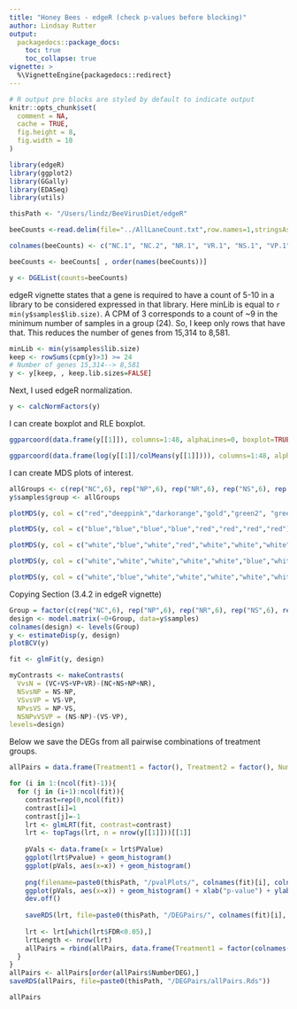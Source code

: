 ```yaml
---
title: "Honey Bees - edgeR (check p-values before blocking)"
author: Lindsay Rutter
output:
  packagedocs::package_docs:
    toc: true
    toc_collapse: true
vignette: >
  %\VignetteEngine{packagedocs::redirect}
---
```


<meta http-equiv="content-type" content="text/html;charset=utf-8" />

```r
# R output pre blocks are styled by default to indicate output
knitr::opts_chunk$set(
  comment = NA,
  cache = TRUE,
  fig.height = 8,
  fig.width = 10
)
```

```r
library(edgeR)
library(ggplot2)
library(GGally)
library(EDASeq)
library(utils)

thisPath <- "/Users/lindz/BeeVirusDiet/edgeR"

beeCounts <-read.delim(file="../AllLaneCount.txt",row.names=1,stringsAsFactors = FALSE)

colnames(beeCounts) <- c("NC.1", "NC.2", "NR.1", "VR.1", "NS.1", "VP.1", "NS.2", "VR.2", "NP.1", "VP.2", "VC.1", "NP.2", "VP.3", "NP.3", "VS.1", "VS.2", "VC.2", "NC.3", "VP.4", "NC.4", "NR.2", "VC.3", "VC.4", "NP.4", "VR.3", "NC.5", "VS.3", "NP.5", "VC.5", "VS.4", "NS.3", "VS.5", "VP.5", "NR.3", "NR.4", "VC.6", "NS.4", "NC.6", "NP.6", "VR.4", "NR.5", "NR.6", "NS.5", "VP.6", "NS.6", "VR.5", "VR.6", "VS.6")

beeCounts <- beeCounts[ , order(names(beeCounts))]

y <- DGEList(counts=beeCounts)
```

edgeR vignette states that a gene is required to have a count of 5-10 in a library to be considered expressed in that library. Here minLib is equal to `r min(y$samples$lib.size)`. A CPM of 3 corresponds to a count of ~9 in the minimum number of samples in a group (24). So, I keep only rows that have that. This reduces the number of genes from 15,314 to 8,581.

```r
minLib <- min(y$samples$lib.size)
keep <- rowSums(cpm(y)>3) >= 24
# Number of genes 15,314--> 8,581
y <- y[keep, , keep.lib.sizes=FALSE]
```

Next, I used edgeR normalization.
```r
y <- calcNormFactors(y)
```

I can create boxplot and RLE boxplot.

```r
ggparcoord(data.frame(y[[1]]), columns=1:48, alphaLines=0, boxplot=TRUE, scale="globalminmax") + coord_flip()

ggparcoord(data.frame(log(y[[1]]/colMeans(y[[1]]))), columns=1:48, alphaLines=0, boxplot=TRUE, scale="globalminmax") + coord_flip()
```

I can create MDS plots of interest.

```r
allGroups <- c(rep("NC",6), rep("NP",6), rep("NR",6), rep("NS",6), rep("VC",6), rep("VP",6), rep("VR",6), rep("VS",6))
y$samples$group <- allGroups

plotMDS(y, col = c("red","deeppink","darkorange","gold","green2", "green4","blue", "purple")[factor(allGroups)], cex=0.6)

plotMDS(y, col = c("blue","blue","blue","blue","red","red","red","red")[factor(allGroups)], cex=0.6)

plotMDS(y, col = c("white","blue","white","red","white","white","white","white")[factor(allGroups)], cex=0.6)

plotMDS(y, col = c("white","white","white","white","white","blue","white","red")[factor(allGroups)], cex=0.6)

plotMDS(y, col = c("white","blue","white","white","white","white","white","red")[factor(allGroups)], cex=0.6)
```

Copying Section (3.4.2 in edgeR vignette)

```r
Group = factor(c(rep("NC",6), rep("NP",6), rep("NR",6), rep("NS",6), rep("VC",6), rep("VP",6), rep("VR",6), rep("VS",6)))
design <- model.matrix(~0+Group, data=y$samples)
colnames(design) <- levels(Group)
y <- estimateDisp(y, design)
plotBCV(y)
```

```r
fit <- glmFit(y, design)

myContrasts <- makeContrasts(
  VvsN = (VC+VS+VP+VR)-(NC+NS+NP+NR),
  NSvsNP = NS-NP,
  VSvsVP = VS-VP,
  NPvsVS = NP-VS,
  NSNPvVSVP = (NS-NP)-(VS-VP),
levels=design)
```

Below we save the DEGs from all pairwise combinations of treatment groups.

```r
allPairs = data.frame(Treatment1 = factor(), Treatment2 = factor(), NumberDEG = numeric(), FirstLarger = numeric(), SecondLarger = numeric())

for (i in 1:(ncol(fit)-1)){
  for (j in (i+1):ncol(fit)){
    contrast=rep(0,ncol(fit))
    contrast[i]=1
    contrast[j]=-1
    lrt <- glmLRT(fit, contrast=contrast)
    lrt <- topTags(lrt, n = nrow(y[[1]]))[[1]]
    
    pVals <- data.frame(x = lrt$PValue)
    ggplot(lrt$Pvalue) + geom_histogram()
    ggplot(pVals, aes(x=x)) + geom_histogram()
    
    png(filename=paste0(thisPath, "/pvalPlots/", colnames(fit)[i], colnames(fit)[j],".Rds"))
    ggplot(pVals, aes(x=x)) + geom_histogram() + xlab("p-value") + ylab("Gene count") + ggtitle(paste0(colnames(fit)[1], " versus ", colnames(fit)[2]))
    dev.off()
    
    saveRDS(lrt, file=paste0(thisPath, "/DEGPairs/", colnames(fit)[i], colnames(fit)[j],".Rds"))
    
    lrt <- lrt[which(lrt$FDR<0.05),]
    lrtLength <- nrow(lrt)
    allPairs = rbind(allPairs, data.frame(Treatment1 = factor(colnames(fit)[i]), Treatment2 = factor(colnames(fit)[j]), NumberDEG = lrtLength))
  }
}
allPairs <- allPairs[order(allPairs$NumberDEG),]
saveRDS(allPairs, file=paste0(thisPath, "/DEGPairs/allPairs.Rds"))
```

```r
allPairs
```